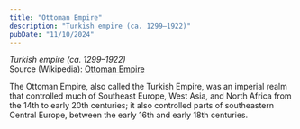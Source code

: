 ```yaml
---
title: "Ottoman Empire"
description: "Turkish empire (ca. 1299–1922)"
pubDate: "11/10/2024"
---
```


*Turkish empire (ca. 1299–1922)*  
Source (Wikipedia): [Ottoman Empire][1]

The Ottoman Empire, also called the Turkish Empire, was an imperial realm that controlled much of Southeast Europe, West Asia, and North Africa from the 14th to early 20th centuries; it also controlled parts of southeastern Central Europe, between the early 16th and early 18th centuries.

[1]: https://en.wikipedia.org/wiki/Ottoman_Empire
